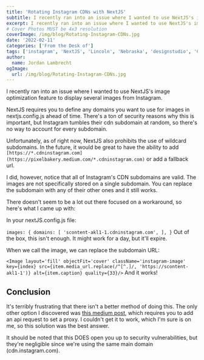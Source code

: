 ```yaml
---
title: 'Rotating Instagram CDNs with NextJS'
subtitle: I recently ran into an issue where I wanted to use NextJS's image optimization feature to display several images from Instagram.
excerpt: I recently ran into an issue where I wanted to use NextJS's image optimization feature to display several images from Instagram.
# Cover Photos MUST be 4x3 resolution
coverImage: /img/blog/Rotating-Instagram-CDNs.jpg
date: '2022-02-11'
categories: ['From the Desk of']
tags: ['instagram', 'NextJS', 'Lincoln', 'Nebraska', 'designstudio', 'CDNs', 'pixel bakery']
author:
  name: Jordan Lambrecht
ogImage:
  url: /img/blog/Rotating-Instagram-CDNs.jpg
---
```

I recently ran into an issue where I wanted to use NextJS's image optimization feature to display several images from Instagram.

NextJS requires you to define any domains you want to use for images in nextjs.config.js ahead of time. There's a ton of security reasons why this is important, but Instagram tumbles their cdn subdomain at random, so there's no way to account for every subdomain.

Unfortunately, as of right now, NextJS also prohibits the use of wildcard subdomains. In the future, it would be great to have the ability to add `[https://*.cdninstagram.com](https://pixelbakery.medium.com/*.cdninstagram.com)` or add a fallback url.

I did, however, notice that all of Instagram's CDN subdomains are valid. The images are not specifically stored on a single subdomain. You can replace the subdomain with any of their other ones and it still works.

There doesn't seem to be a lot out there focused on a workaround, so here's what I came up with:

In your nextJS.config.js file:

`images: { domains: [ 'scontent-akl1-1.cdninstagram.com', ], }`
Out of the box, this isn't enough. It might work for a day, but it'll expire.

When we call the image, we can replace the subdomain URL:

`<Image layout='fill' objectFit='cover' className='instagram-image' key={index} src={item.media_url.replace(/^[^.]/, 'https://scontent-akl1-1')} alt={item.caption} quality={33}/>`
And it works!

## Conclusion

It's terribly frustrating that there isn't a better method of doing this. The only other option I discovered was [this medium post](https://medium.com/bb-tutorials-and-thoughts/next-js-how-to-proxy-to-backend-server-987174737331), which requires you to add an api request to set a proxy. I couldn't get it to work, which I'm sure is on me, so this solution was the best answer.

It should be noted that this DOES open you up to security vulnerabilities, but they're negligible since we're using the same main domain (cdn.instagram.com).

[](https://medium.com/m/signin?actionUrl=https%3A%2F%2Fmedium.com%2F_%2Fvote%2Fp%2Fab45b58382ca&operation=register&redirect=https%3A%2F%2Fpixelbakery.medium.com%2Frotating-instagram-cdns-with-nextjs-ab45b58382ca&user=Pixel+Bakery&userId=c5edb7b5d543&source=-----ab45b58382ca---------------------clap_footer--------------)